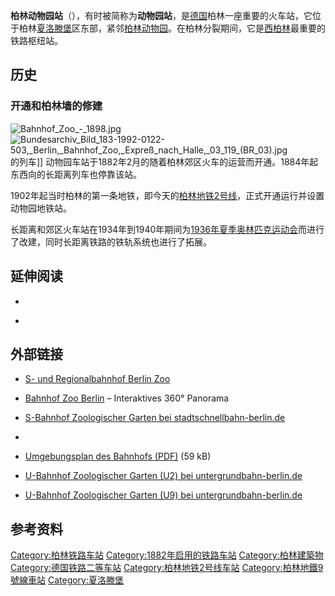 {{Infobox Deutsche Bahn station
| logo            = 
| image           = Berlin Zoo Station at night 2.JPG
| name            =  柏林动物园站<br>[[File:Deutsche_Bahn_AG-Logo.svg|30px]] {{ÖPNV Berlin|S|20}} {{ÖPNV Berlin|U|20}}
| caption         = 
| country         = {{GER}}
| state           = {{flag|Berlin}}
| locale          = [[柏林|柏林]]
| borough         = [[夏洛滕堡-威尔默斯多夫|夏洛滕堡-威尔默斯多夫]]
| coordinates     = {{coord|52|30|26|N|13|19|57|E|region:DE-BY_type:railwaystation|format=dms|display=inline,title}}
| category        = [[德国铁路二等车站列表|二等站]]<ref>{{DBCatsURL}}</ref>
| tracks          = 6
| exits           = 100,000人次
| ds100           = BZOO<br>BZOS（快铁）
| code            = 8010406
| type            = {{link-de|通过式车站|Durchgangsbahnhof}}
| start           = 1882年2月7日
|lines=
* {{link-de|柏林城市铁路|Berliner Stadtbahn}}
}}

'''柏林动物园站'''（{{lang-de|Bahnhof Berlin Zoologischer Garten}}），有时被简称为'''动物园站'''，是[[德国|德国]]柏林一座重要的火车站，它位于柏林[[夏洛滕堡|夏洛滕堡]]区东部，紧邻[[柏林动物园|柏林动物园]]。在柏林分裂期间，它是[[西柏林|西柏林]]最重要的铁路枢纽站。

==历史 ==
=== 开通和柏林墙的修建 ===

[[File:Bahnhof_Zoo_-_1898.jpg|thumb]]
[[File:Bundesarchiv_Bild_183-1992-0122-503,_Berlin,_Bahnhof_Zoo,_Expreß_nach_Halle,_03_119_(BR_03).jpg|thumb]]的列车]]
动物园车站于1882年2月的随着柏林郊区火车的运营而开通。1884年起东西向的长距离列车也停靠该站。

1902年起当时柏林的第一条地铁，即今天的[[柏林地铁2号线|柏林地铁2号线]]，正式开通运行并设置动物园地铁站。

长距离和郊区火车站在1934年到1940年期间为[[1936年夏季奥林匹克运动会|1936年夏季奥林匹克运动会]]而进行了改建，同时长距离铁路的铁轨系统也进行了拓展。

== 延伸阅读 ==

* {{de}}{{Literatur
| Herausgeber = Berliner S-Bahn-Museum
| Titel = Bahnhof Zoo – Vorposten der DDR in West-Berlin
| Verlag = GVE-Verlag
| Ort = Berlin
| Jahr = 2011
| ISBN = 978-3-89218-101-9
}}

* {{de}}{{Literatur
| Herausgeber = Berliner Schienenverkehrs-Verband
| Titel = Fernbahnhof Zoologischer Garten
| Verlag = GVE-Verlag
| Ort = Berlin
| Jahr = 1985
}}

== 外部链接==

{{Commonscat|Bahnhof Berlin Zoologischer Garten|柏林动物园车站}}
* {{de}}[http://www.berlin.de/ba-charlottenburg-wilmersdorf/bezirk/lexikon/bahnhofzoo.html S- und Regionalbahnhof Berlin Zoo] {{Wayback|url=http://www.berlin.de/ba-charlottenburg-wilmersdorf/bezirk/lexikon/bahnhofzoo.html |date=20141004175335 }}
* {{de}}[http://www.stadtpanoramen.de/berlin/bahnhof_zoo.html Bahnhof Zoo Berlin] {{Wayback|url=http://www.stadtpanoramen.de/berlin/bahnhof_zoo.html |date=20210111045300 }} – Interaktives 360° Panorama
* {{de}}[http://www.stadtschnellbahn-berlin.de/bahnhof/bahnhof.php?bhf=538 S-Bahnhof Zoologischer Garten bei stadtschnellbahn-berlin.de] {{Wayback|url=http://www.stadtschnellbahn-berlin.de/bahnhof/bahnhof.php?bhf=538 |date=20190521183821 }}
* {{de}}{{LDLBerlin|09040500}}
* {{de}}[http://www.bvg.de/index.php/de/binaries/asset/download/475104/file/1-1 Umgebungsplan des Bahnhofs (PDF)] {{Wayback|url=http://www.bvg.de/index.php/de/binaries/asset/download/475104/file/1-1 |date=20140615003148 }} (59 kB)
* {{de}}[http://www.untergrundbahn.de/strecken/u2/zo.htm U-Bahnhof Zoologischer Garten (U2) bei untergrundbahn-berlin.de]{{dead link|date=2018年1月 |bot=InternetArchiveBot |fix-attempted=yes }}
* {{de}}[http://www.untergrundbahn.de/strecken/u9/zu.htm U-Bahnhof Zoologischer Garten (U9) bei untergrundbahn-berlin.de]{{dead link|date=2018年1月 |bot=InternetArchiveBot |fix-attempted=yes }}

== 参考资料==
<references />

{{柏林长距离火车站}}
{{柏林地鐵2號線}}
{{柏林地鐵9號線}}

{{DEFAULTSORT:Berlin Zoologischer Garten}}
[[Category:柏林铁路车站|Category:柏林铁路车站]]
[[Category:1882年启用的铁路车站|Category:1882年启用的铁路车站]]
[[Category:柏林建築物|Category:柏林建築物]]
[[Category:德国铁路二等车站|Category:德国铁路二等车站]]
[[Category:柏林地铁2号线车站|Category:柏林地铁2号线车站]]
[[Category:柏林地鐵9號線車站|Category:柏林地鐵9號線車站]]
[[Category:夏洛滕堡|Category:夏洛滕堡]]